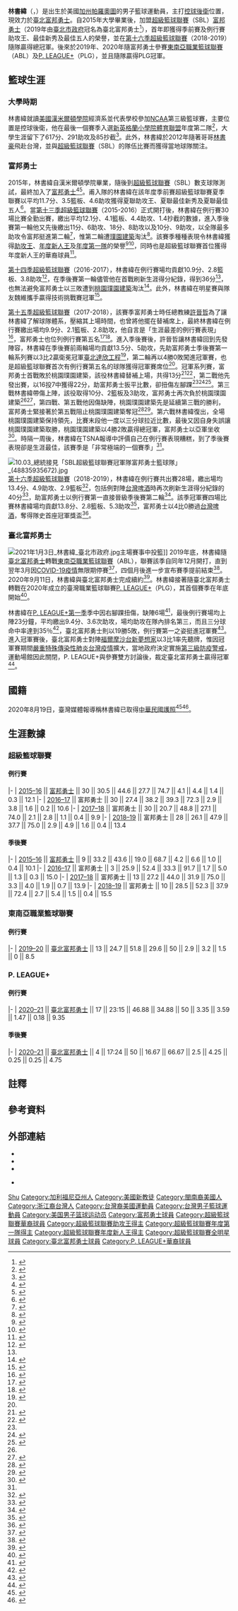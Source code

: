 {{Infobox basketball biography
| image = Joseph lin basketball.jpg
| name = 林書緯<br>Joseph Lin
| number = 1
| team = 臺北富邦勇士
| position = [[控球後衛|控球後衛]]
| league = [[P._LEAGUE+|P. LEAGUE+]]<br>[[東南亞職業籃球聯賽|東南亞職業籃球聯賽]]
| birth_date = {{birth_date_and age|1992|6|21}}
| birth_place = {{USA}}[[加利福尼亞州|加州]][[帕羅奧圖_(加利福尼亞州)|帕羅奧圖]]
| nationality = {{USA}}<br>{{ROC}}
| height_m = 1.82
| weight_kg = 69
| college = [[汉密尔顿学院|汉密尔顿学院]]
| career_start = 2015
| years1 = 2015–至今
| team1 = [[富邦勇士|富邦勇士]] / [[臺北富邦勇士|臺北富邦勇士]]
| awards = 
* [[P._LEAGUE+總冠軍|P. LEAGUE+總冠軍]]（[[2021年P._LEAGUE+總冠軍賽|2021]]）
* [[超級籃球聯賽總冠軍|超級籃球聯賽總冠軍]]（[[第十六季超級籃球聯賽總冠軍賽|2019]]）
* [[超級籃球聯賽年度第一隊|超級籃球聯賽年度第一隊]]（[[第十三季超級籃球聯賽|2016]]）
* [[超級籃球聯賽年度新人王|超級籃球聯賽年度新人王]]（[[第十三季超級籃球聯賽|2016]]）
* [[超級籃球聯賽助攻王|超級籃球聯賽助攻王]]（[[第十三季超級籃球聯賽|2016]]）
* 4×[[超級籃球聯賽全明星賽|超級籃球聯賽全明星賽]]（2016–[[第十六季超級籃球聯賽全明星賽|2019]]）
* 超級籃球聯賽技術挑戰賽冠軍（2017）
}}
'''林書緯'''（{{lang-en|Joseph Shuwei Lin}}，{{bd|1992年|6月21日||}}）是出生於美國[[加利福尼亞州|加州]][[帕羅奧圖_(加利福尼亞州)|帕羅奧圖]]的男子籃球運動員，主打[[控球後衛|控球後衛]]位置，現效力於[[臺北富邦勇士|臺北富邦勇士]]。自2015年大學畢業後，加盟[[超級籃球聯賽|超級籃球聯賽]]（SBL）[[富邦勇士|富邦勇士]]（2019年由[[臺北市政府|臺北市政府]]冠名為臺北富邦勇士<ref>{{cite news|url=https://www.cna.com.tw/news/firstnews/201910170199.aspx|title=富邦勇士冠名台北 ABL新球季首戰11月開打|publisher=中央社|author=黃巧雯|date=2019-10-17|accessdate=2021-01-29|archive-date=2021-01-29|archive-url=https://web.archive.org/web/20210129091155/https://www.cna.com.tw/news/firstnews/201910170199.aspx|dead-url=no}}</ref>），首年即獲得季前賽及例行賽助攻王、最佳新秀及最佳五人的榮譽，並在[[第十六季超級籃球聯賽|第十六季超級籃球聯賽]]（2018-2019）隨隊贏得總冠軍。後來於2019年、2020年隨富邦勇士參賽[[東南亞職業籃球聯賽|東南亞職業籃球聯賽]]（ABL）及[[P._LEAGUE+|P. LEAGUE+]]（PLG），並且隨隊贏得PLG冠軍。

==籃球生涯==
===大學時期===
林書緯就讀[[美國|美國]][[漢密爾頓學院|漢米爾頓學院]]經濟系並代表學校參加[[NCAA|NCAA]]第三級籃球賽，主要位置是控球後衛，他在最後一個賽季入選[[新英格蘭小學院體育聯盟|新英格蘭小學院體育聯盟]]年度第二隊<ref>{{cite web |language=zh-hant |url=http://www.setn.com/News.aspx?NewsID=88924 |title=SBL／「豪弟」林書緯加盟勇士　為聯盟注入新活力 |publisher=三立新聞 |date=2015-08-07 |accessdate= |archive-url=https://web.archive.org/web/20151213170607/http://www.setn.com/News.aspx?NewsID=88924 |archive-date=2015-12-13 |dead-url=no }}</ref>，大學生涯留下了617分、291助攻及85抄截<ref>{{cite news|language=en|url=https://athletics.hamilton.edu/news/2015/3/4/3_4_2015_782.aspx|title=Lin '15 on all-NESCAC men's basketball team|publisher=athletics.hamilton.edu|author=|date=2015-03-04|accessdate=2021-05-21|archive-date=2021-05-20|archive-url=https://web.archive.org/web/20210520172851/https://athletics.hamilton.edu/news/2015/3/4/3_4_2015_782.aspx|dead-url=no}}</ref>。此外，林書緯於2012年隨著哥哥[[林書豪|林書豪]]飛赴台灣，並與[[超級籃球聯賽|超級籃球聯賽]]（SBL）的隊伍比賽而獲得當地球隊關注。

===富邦勇士===
2015年，林書緯自漢米爾頓學院畢業，隨後到[[超級籃球聯賽|超級籃球聯賽]]（SBL）數支球隊測試，最終加入了[[富邦勇士|富邦勇士]]<ref>{{cite web |language=zh-hant |url=https://www.ct.org.tw/1296985 |title=豪弟林書緯：家人的禱告支持　堅定我的籃球路 |publisher=基督教論壇報 |date=2016-11-12 |accessdate=2019-11-09 |author=林鈺庭 |archive-url=https://web.archive.org/web/20191108162906/https://www.ct.org.tw/1296985 |archive-date=2019-11-08 |dead-url=no }}</ref><ref>{{cite web |language=zh-hant |url=https://tw.sports.appledaily.com/daily/20150808/36711135/| title=林書緯拼新人王 新任富邦男1號|publisher=蘋果日報|date=2015-08-08|accessdate=2019-11-09|author=龍柏安}}</ref>。甫入隊的林書緯在該年度季前賽超級籃球聯賽夏季聯賽以平均11.7分、3.5籃板、4.6助攻獲得夏聯助攻王、夏聯最佳新秀及夏聯最佳五人<ref>{{cite web |language=zh-hant |url=http://sports.ltn.com.tw/news/breakingnews/1443633 |title=SBL夏季聯賽》台版林來瘋 林書緯獲夏聯三大獎（影音） |publisher=自由時報 |date=2015-09-13 |accessdate= |archive-url=https://web.archive.org/web/20180121071540/http://sports.ltn.com.tw/news/breakingnews/1443633 |archive-date=2018-01-21 |dead-url=no }}</ref>。當[[第十三季超級籃球聯賽|第十三季超級籃球聯賽]]（2015-2016）正式開打後，林書緯在例行賽30場比賽全勤出賽，繳出平均12.1分、4.1籃板、4.4助攻、1.4抄截的數據，進入季後賽第一輪他又先後繳出11分、6助攻、18分、8助攻以及10分、9助攻，以全隊最多助攻令富邦挺進第二輪<ref>{{cite news|url=https://sports.ettoday.net/news/673738|title=璞園嚴陣以待　林書緯臨嚴峻考驗|publisher=ETtoday|author=洪偵源|date=2016-03-27|accessdate=2021-01-29|archive-date=2021-02-03|archive-url=https://web.archive.org/web/20210203073058/https://sports.ettoday.net/news/673738|dead-url=no}}</ref>，惟第二輪遭[[璞園建築籃球隊|璞園建築]]淘汰<ref>{{cite news|url=https://sports.ettoday.net/news/678145|title=顏行書富邦執教豐收一季　林書緯1+1合約可望留隊|publisher=ETtoday|author=杜奕君|date=2016-04-10|accessdate=2021-01-29|archive-date=2021-01-29|archive-url=https://web.archive.org/web/20210129091346/https://sports.ettoday.net/news/678145|dead-url=no}}</ref>。該賽季種種表現令林書緯獲得[[超級籃球聯賽助攻王|助攻王]]、[[超級籃球聯賽年度新人王|年度新人王]]及[[超級籃球聯賽年度第一隊|年度第一隊]]的榮譽<ref>{{cite news|url=https://sports.ettoday.net/news/665509|title=林書緯20分12助攻登助攻王　封關戰領軍力退龍頭璞園|publisher=ETtoday|author=杜奕君|date=2016-03-18|accessdate=2021-01-29|archive-date=2021-02-03|archive-url=https://web.archive.org/web/20210203015950/https://sports.ettoday.net/news/665509|dead-url=no}}</ref><ref>{{cite web |language=zh-hant |url=http://sports.ltn.com.tw/news/breakingnews/1653571 |title=SBL》新人王入選最佳5人 林書緯史上頭一遭 |publisher=自由時報 |date=2016-04-03 |accessdate= |archive-url=https://web.archive.org/web/20180121071542/http://sports.ltn.com.tw/news/breakingnews/1653571 |archive-date=2018-01-21 |dead-url=no }}</ref>，同時也是超級籃球聯賽首位獲得年度新人王的華裔球員<ref>{{cite news|url=https://sports.ettoday.net/news/670422|title=快訊／林書緯開啟SBL「林來瘋」　勇奪年度最佳新秀|publisher=ETtoday|author=杜奕君|date=2016-03-27|accessdate=2021-01-29|archive-date=2021-02-03|archive-url=https://web.archive.org/web/20210203144305/https://sports.ettoday.net/news/670422|dead-url=no}}</ref>。

[[第十四季超級籃球聯賽|第十四季超級籃球聯賽]]（2016-2017），林書緯在例行賽場均貢獻10.9分、2.8籃板、3.8助攻<ref name=報導170305>{{cite news|url=https://sports.ettoday.net/news/878056|title=SBL季後賽／林書緯海灌新高36分　賽後只管防守差|publisher=ETtoday|author=杜奕君|date=2017-03-05|accessdate=2021-01-29|archive-date=2021-02-03|archive-url=https://web.archive.org/web/20210203025248/https://sports.ettoday.net/news/878056|dead-url=no}}</ref>，在季後賽第一輪儘管他在首戰刷新生涯得分紀錄，得到36分<ref name=報導170305 />，也無法避免富邦勇士以三敗遭到[[桃園璞園建築|桃園璞園建築]]淘汰<ref>{{cite news|url=https://www.cna.com.tw/news/acn/201703070516.aspx|title=璞園1分贏球 3連勝富邦晉季後賽次輪|publisher=中央社|author=李晉緯|date=2017-03-07|accessdate=2021-01-29|archive-date=2021-02-02|archive-url=https://web.archive.org/web/20210202005738/https://www.cna.com.tw/news/acn/201703070516.aspx|dead-url=no}}</ref>。此外，林書緯在明星賽與隊友魏維攜手贏得技術挑戰賽冠軍<ref>{{cite web |language=zh-hant |url=https://tsna.com/article/7582 |title=技術挑戰賽　林書緯、魏維奪冠 |publisher=TSNA運動新聞 |date=2017-01-21 |access-date=2022-01-25 |archive-date=2022-01-25 |archive-url=https://web.archive.org/web/20220125155543/https://tsna.com/article/7582 |dead-url=no }}</ref>。

[[第十五季超級籃球聯賽|第十五季超級籃球聯賽]]（2017-2018），該賽季富邦勇士時任總教練[[許晉哲|許晉哲]]為了讓林書緯了解球隊體系，壓縮其上場時間，也曾將他擺在替補席上，最終林書緯在例行賽繳出場均9.9分、2.1籃板、2.8助攻，他自言是「生涯最差的例行賽表現」<ref name=報導180504>{{Cite web|url=https://tsna.com/article/19069|title=每週和豪哥檢討　林書緯季後賽大躍進|date=2018-05-04|accessdate=2021-05-02|publisher=TSNA|author=楊蕾瓅|archive-date=2022-01-25|archive-url=https://web.archive.org/web/20220125155349/https://tsna.com/article/19069|dead-url=no}}</ref>{{notetag|該段話出自TSNA於2018年5月4日發表的採訪報導。}}，富邦勇士也位列例行賽第五名<ref>{{cite news|url=https://sports.ltn.com.tw/news/breakingnews/2415620|title=SBL》季後賽大爆發 林書緯：哥哥林書豪跨海幫忙|publisher=自由時報|author=粘藐云|date=2018-05-04|accessdate=2021-01-29|archive-date=2021-02-07|archive-url=https://web.archive.org/web/20210207100509/https://sports.ltn.com.tw/news/breakingnews/2415620|dead-url=no}}</ref><ref name=報導180413>{{cite news|url=https://sports.ltn.com.tw/news/paper/1191842|title=SBL季後賽》老5「勇」闖冠軍戰 全在許總盤算？|publisher=自由時報|author=林岳甫|date=2018-04-13|accessdate=2021-01-29|archive-date=2021-02-07|archive-url=https://web.archive.org/web/20210207071649/https://sports.ltn.com.tw/news/paper/1191842|dead-url=no}}</ref>。進入季後賽後，許晉哲讓林書緯回到先發陣容，林書緯在季後賽前兩輪場均貢獻13.5分、5助攻，先助富邦勇士季後賽第一輪系列賽以3比2贏衛冕冠軍[[臺北達欣工程|臺北達欣工程]]<ref>{{Cite web|url=https://tw.appledaily.com/sports/20180405/AHAC53T7ZVW5X3KLAVSUJDIFPM/|title=【SBL】富邦77比69擊退達欣晉級4強　將與裕隆力爭總冠軍賽門票|date=2018-04-05|accessdate=2021-05-02|publisher=蘋果日報|author=陳志鴻|archive-date=2021-05-02|archive-url=https://web.archive.org/web/20210502122612/https://tw.appledaily.com/sports/20180405/AHAC53T7ZVW5X3KLAVSUJDIFPM/|dead-url=no}}</ref>，第二輪再以4勝0敗闖進冠軍賽，也是超級籃球聯賽首次有例行賽第五名的球隊獲得冠軍賽席位<ref name=報導180413 />。冠軍系列賽，富邦勇士首戰敗於桃園璞園建築，該役林書緯替補上場，共得13分<ref>{{cite news|url=https://news.cnyes.com/news/id/4101640|title=SBL／林書豪加持無用璞園下三分雨奪冠軍賽首勝|publisher=今日新聞|via=鉅亨網|author=|date=2018-04-22|accessdate=2021-01-29|archive-date=2021-05-14|archive-url=https://web.archive.org/web/20210514163416/https://news.cnyes.com/news/id/4101640|dead-url=no}}</ref><ref name=報導180422>{{cite news|url=https://sports.ettoday.net/news/1155469|title=SBL冠軍戰／許晉哲奇招變陣奏效　林書緯G2先發有原因|publisher=ETtoday|author=杜奕君|date=2018-04-22|accessdate=2021-01-29|archive-date=2021-02-02|archive-url=https://web.archive.org/web/20210202025429/https://sports.ettoday.net/news/1155469|dead-url=no}}</ref>，第二戰他先發出賽，以16投7中獲得22分，助富邦勇士扳平比數，卻扭傷左腳踝<ref name=報導180422 /><ref>{{cite news|url=https://sports.ettoday.net/news/1155474|title=SBL冠軍戰／不想陷0勝2敗逆境　林書緯飆22分拚了|publisher=ETtoday|author=杜奕君|date=2018-04-22|accessdate=2021-01-29|archive-date=2021-02-03|archive-url=https://web.archive.org/web/20210203013050/https://sports.ettoday.net/news/1155474|dead-url=no}}</ref><ref name=報導180426>{{cite news|url=https://www.nownews.com/news/2743177|title=林書緯左踝傷勢加劇 總冠軍賽第4戰缺席|publisher=中央社|via=今日新聞|author=龍柏安|date=2018-04-26|accessdate=2021-01-29|archive-date=2021-05-14|archive-url=https://web.archive.org/web/20210514163333/https://www.nownews.com/news/2743177|dead-url=no}}</ref>。第三戰林書緯帶傷上陣，該役取得10分、2籃板及3助攻，富邦勇士再次負於桃園璞園建築<ref name=報導180426 /><ref>{{cite news|url=https://sports.ettoday.net/news/1156837|title=快訊／璞園G3單場14記三分球轟炸　90比71轟垮富邦|publisher=ETtoday|author=杜奕君|date=2018-04-24|accessdate=2021-01-29|archive-date=2021-02-02|archive-url=https://web.archive.org/web/20210202165235/https://sports.ettoday.net/news/1156837|dead-url=no}}</ref>，第四戰、第五戰他因傷缺陣，桃園璞園建築先是延續第三戰的勝利，富邦勇士緊接著於第五戰阻止桃園璞園建築奪冠<ref>{{cite news|url=https://sports.ettoday.net/news/1158299|title=SBL冠軍戰／璞園克服14分落後　逆轉富邦搶聽牌|publisher=ETtoday|author=杜奕君|date=2018-04-26|accessdate=2021-01-29|archive-date=2021-02-08|archive-url=https://web.archive.org/web/20210208061039/https://sports.ettoday.net/news/1158299|dead-url=no}}</ref><ref>{{cite news|url=https://sports.ettoday.net/news/1159515|title=SBL冠軍戰／富邦「全本土」超猛　73比69阻璞園封王|publisher=ETtoday|author=魏立信|date=2018-04-28|accessdate=2021-01-29|archive-date=2021-02-08|archive-url=https://web.archive.org/web/20210208041355/https://sports.ettoday.net/news/1159515|dead-url=no}}</ref>。第六戰林書緯復出，全場桃園璞園建築保持領先，比賽末段他一度以三分球拉近比數，最後又因自身失誤讓桃園璞園建築取勝，桃園璞園建築以4勝2敗贏得總冠軍，富邦勇士以亞軍坐收<ref>{{cite news|url=https://www.chinatimes.com/realtimenews/20180429002521-260403?chdtv|title=SBL冠軍賽》突破全本土！璞園力退富邦封王 隊史第5冠|publisher=中國時報|author=黃及人|date=2018-04-29|accessdate=2021-01-29|archive-date=2021-02-07|archive-url=https://web.archive.org/web/20210207124925/https://www.chinatimes.com/realtimenews/20180429002521-260403?chdtv|dead-url=no}}</ref>。時隔一周後，林書緯在TSNA報導中評價自己在例行賽表現糟糕，到了季後賽表現卻是生涯最佳，該賽季是「非常極端的一個賽季」<ref name=報導180504 />。

[[File:10.03_總統接見「SBL超級籃球聯賽冠軍隊富邦勇士籃球隊」_(48835935672).jpg|thumb]]
[[第十六季超級籃球聯賽|第十六季超級籃球聯賽]]（2018-2019），林書緯在例行賽共出賽28場，繳出場均13.4分、4.9助攻、2.9籃板<ref>{{cite news|url=https://www.chinatimes.com/realtimenews/20191014001105-260403?chdtv|title=CBA》林書豪誇獎弟弟林書緯比CBA後衛強|publisher=中國時報|author=金茂勛|date=2019-10-14|accessdate=2021-01-28|archive-date=2021-02-06|archive-url=https://web.archive.org/web/20210206103004/https://www.chinatimes.com/realtimenews/20191014001105-260403?chdtv|dead-url=no}}</ref>，包括例對陣[[台灣啤酒籃球隊|台灣啤酒]]時再次刷新生涯得分紀錄的40分<ref>{{cite news|url=https://www.storm.mg/article/672534|title=籃球》林書緯飆生涯新高40分　富邦延長賽仍惜敗台啤|publisher=風傳媒|author=金茂勛|date=2018-12-02|accessdate=2021-01-28|archive-date=2021-02-01|archive-url=https://web.archive.org/web/20210201093043/https://www.storm.mg/article/672534|dead-url=no}}</ref>，助富邦勇士以例行賽第一直接晉級季後賽第二輪<ref>{{Cite web|url=https://sports.ettoday.net/news/1412589|title=SBL／奪例行賽年度第1　富邦最終戰許總再變陣|date=2019-04-01|accessdate=2021-05-02|publisher=ETtoday|author=杜奕君|archive-date=2021-05-01|archive-url=https://web.archive.org/web/20210501202152/https://sports.ettoday.net/news/1412589|dead-url=no}}</ref>。該季冠軍賽四場比賽林書緯場均貢獻13.8分、2.8籃板、5.3助攻<ref>{{cite news|url=https://sports.ettoday.net/news/1441042|title=SBL／林書緯擺脫「豪弟」標籤　助富邦奪冠林書豪發文恭賀|publisher=ETtoday|author=潘泓鈺|date=2019-05-09|accessdate=2021-01-28|archive-date=2021-02-02|archive-url=https://web.archive.org/web/20210202202540/https://sports.ettoday.net/news/1441042|dead-url=no}}</ref>，富邦勇士以4比0勝過[[台灣啤酒籃球隊|台灣啤酒]]，奪得隊史首座冠軍獎盃<ref>{{cite news|url=https://sports.ltn.com.tw/news/breakingnews/2785427|title=SBL》加盟4年終奪冠！林書豪發文祝福弟弟林書緯|publisher=自由時報|author=體育中心／綜合報導|date=2019-05-09|accessdate=2019-08-19|archive-url=https://web.archive.org/web/20190819153826/https://sports.ltn.com.tw/news/breakingnews/2785427|archive-date=2019-08-19|dead-url=no}}</ref>。

===臺北富邦勇士===
[[File:2021年1月3日_林書緯_臺北市政府.jpg|thumb]]主場賽事中投籃]]
2019年底，林書緯隨[[臺北富邦勇士|臺北富邦勇士]]轉戰[[東南亞職業籃球聯賽|東南亞職業籃球聯賽]]（ABL），聯賽該季自同年12月開打，直到翌年3月因[[COVID-19疫情|COVID-19疫情]]無限期停賽<ref>{{cite news|url=https://www.ltsports.com.tw/article/139242|title=ABL》無限期停賽　洋將紛紛找尋新出路|publisher=麗臺運動報|author=何燁樺|date=2020-03-27|accessdate=2021-01-28|archive-date=2021-01-29|archive-url=https://web.archive.org/web/20210129092315/https://www.ltsports.com.tw/article/139242|dead-url=no}}</ref>，四個月後進一步宣布賽季提前結束<ref>{{cite news |title=2019/20 Season Statement |url=https://abl.basketball/2019-20-season-statement/ |accessdate=2020-12-22 |work=ABL Basketball |date=2020-07-15 |archive-date=2021-04-17 |archive-url=https://web.archive.org/web/20210417122006/https://abl.basketball/2019-20-season-statement/ |dead-url=no }}</ref>。2020年9月11日，林書緯與臺北富邦勇士完成續約<ref>{{cite news |title=林書緯續留富邦勇士 本土戰力達12人 |url=https://sports.ettoday.net/news/1806737 |accessdate=2020-11-27 |work=ETtoday |date=2020-09-11 |archive-date=2020-09-27 |archive-url=https://web.archive.org/web/20200927110354/https://sports.ettoday.net/news/1806737 |dead-url=no }}</ref>。林書緯接著隨臺北富邦勇士轉戰在2020年成立的臺灣職業籃球聯賽[[P._LEAGUE+|P. LEAGUE+]]（PLG），其首個賽季在年底開始<ref>{{cite news|url=https://sports.ltn.com.tw/news/paper/1385223|title=新職籃聯盟年底開打 4球隊參戰|publisher=自由時報|author=吳孟儒|date=2020-07-19|accessdate=2021-01-28|archive-date=2020-09-22|archive-url=https://web.archive.org/web/20200922163123/https://sports.ltn.com.tw/news/paper/1385223|dead-url=no}}</ref>。

林書緯在[[2020–21年P._LEAGUE+賽季|P. LEAGUE+第一季]]季中因右腳踝扭傷，缺陣6場<ref>{{cite news|url=https://tsna.com/article/38070|title=林書緯35天後首戰　富邦想搶例行賽第1|publisher=TSNA|author=倪芝蓉|date=2021-03-14|accessdate=2021-05-21|archive-date=2022-01-25|archive-url=https://web.archive.org/web/20220125155800/https://tsna.com/article/38070|dead-url=no}}</ref>，最後例行賽場均上陣23分鐘，平均繳出9.4分、3.6次助攻，場均助攻在隊內排名第三，而且三分球命中率達到35％<ref>{{cite news|url=https://tw.sports.yahoo.com/video/%E5%98%BB%E8%AA%AA%E7%B1%83%E7%90%83-%E6%9E%97%E6%9B%B8%E7%B7%AF-%E5%BC%B5%E5%AE%97%E6%86%B2%E5%85%84%E5%BC%9F%E9%BD%8A%E5%BF%83%E5%86%8D%E8%81%AF%E6%89%8B-%E7%82%BA%E5%AF%8C%E9%82%A6%E5%8B%87%E5%A3%AB%E9%80%B2%E6%94%BB%E7%AB%AF%E6%9B%B4%E5%A4%9A%E5%85%83-%E8%88%87%E9%BB%83%E9%87%91%E4%B8%96%E4%BB%A3-145201681.html|title=【嘻說籃球】 林書緯、張宗憲兄弟齊心再聯手 為富邦勇士進攻端更多元｜與黃金世代一起打球 林書緯感到榮幸|publisher=Eleven Sports|author=|date=|accessdate=2021-05-21|archive-date=2021-05-20|archive-url=https://web.archive.org/web/20210520165240/https://tw.sports.yahoo.com/video/%E5%98%BB%E8%AA%AA%E7%B1%83%E7%90%83-%E6%9E%97%E6%9B%B8%E7%B7%AF-%E5%BC%B5%E5%AE%97%E6%86%B2%E5%85%84%E5%BC%9F%E9%BD%8A%E5%BF%83%E5%86%8D%E8%81%AF%E6%89%8B-%E7%82%BA%E5%AF%8C%E9%82%A6%E5%8B%87%E5%A3%AB%E9%80%B2%E6%94%BB%E7%AB%AF%E6%9B%B4%E5%A4%9A%E5%85%83-%E8%88%87%E9%BB%83%E9%87%91%E4%B8%96%E4%BB%A3-145201681.html|dead-url=no}}</ref>，臺北富邦勇士則以19勝5敗，例行賽第一之姿挺進冠軍賽<ref>{{cite news|url=https://www.taiwannews.com.tw/ch/news/4206512|title=慶賀臺北富邦勇士封王 富邦金控子公司齊推奪冠優惠活動|publisher=台灣英文新聞|author=|date=2021-05-19|accessdate=2021-05-21|archive-date=2021-05-20|archive-url=https://web.archive.org/web/20210520171145/https://www.taiwannews.com.tw/ch/news/4206512|dead-url=no}}</ref>。進入冠軍賽後，臺北富邦勇士對陣[[福爾摩沙台新夢想家|福爾摩沙台新夢想家]]以3比1率先聽牌，惟因冠軍賽期間[[嚴重特殊傳染性肺炎台灣疫情|嚴重特殊傳染性肺炎台灣疫情]]擴大，當地政府決定實施[[2021年中華民國全國第三級防疫警戒|第三級防疫警戒]]，運動場館因此關閉，P. LEAGUE+與參賽雙方討論後，裁定臺北富邦勇士贏得冠軍<ref>{{cite news|url=https://www.ctwant.com/article/118163|title=又是疫情！　PLG裁定富邦勇士元年總冠軍|publisher=CTWANT|author=溫振甫|date=2021-05-19|accessdate=2021-05-21|archive-date=2021-05-20|archive-url=https://web.archive.org/web/20210520170506/https://www.ctwant.com/article/118163|dead-url=no}}</ref>。

==國籍==
{{see also|林書豪#國籍}}
2020年8月19日，臺灣媒體報導稱林書緯已取得[[中華民國護照|中華民國護照]]<ref>{{cite news |author1=龍柏安 |title=不只林書豪 弟弟林書緯也已取得中華民國護照 |url=https://www.cna.com.tw/news/aspt/202008190371.aspx |accessdate=2021-09-28 |agency=中央通訊社 |date=2020-08-19 |archive-date=2021-05-10 |archive-url=https://web.archive.org/web/20210510224437/https://www.cna.com.tw/news/aspt/202008190371.aspx |dead-url=no }}</ref><ref>{{cite news |title=林書豪取得台灣護照 其實弟弟林書緯也已經取得護照 |url=https://sports.ettoday.net/news/1788849 |accessdate=2021-09-28 |work=ETtoday |date=2020-08-19 |archive-date=2021-09-28 |archive-url=https://web.archive.org/web/20210928095426/https://sports.ettoday.net/news/1788849 |dead-url=no }}</ref>。

== 生涯數據 ==
{{Basketball player statistics legend}}

=== 超級籃球聯賽 ===
==== 例行賽 ====
{{Basketball player statistics start|no-league=yes|2P=yes}}
|-
| [[第十三季超級籃球聯賽|2015–16]] || [[富邦勇士|富邦勇士]] || 30 || 30.5 || 44.6 || 27.7 || 74.7 || 4.1 || 4.4 || 1.4 || 0.3 || 12.1
|-
| [[第十四季超級籃球聯賽|2016–17]] || 富邦勇士 || 30 || 27.4 || 38.2 || 39.3 || 72.3 || 2.9 || 3.8 || 1.6 || 0.2 || 10.6
|-
| [[第十五季超級籃球聯賽|2017–18]] || 富邦勇士 || 30 || 20.7 || 48.8 || 27.1 || 74.0 || 2.1 || 2.8 || 1.1 || 0.4 || 9.9
|-
| [[第十六季超級籃球聯賽|2018–19]] || 富邦勇士 || 28 || 26.1 || 47.9 || 37.7 || 75.0 || 2.9 || 4.9 || 1.6 || 0.4 || 13.4
{{s-end}}

==== 季後賽 ====
{{Basketball player statistics start|no-league=yes|2P=yes}}
|-
| [[第十三季超級籃球聯賽季後賽|2015–16]] || [[富邦勇士|富邦勇士]] || 9 || 33.2 || 43.6 || 19.0 || 68.7 || 4.2 || 6.6 || 1.0 || 0.4 || 10.1
|-
| [[第十四季超級籃球聯賽季後賽|2016–17]] || 富邦勇士 || 3 || 25.9 || 52.4 || 33.3 || 91.7 || 1.7 || 5.0 || 1.3 || 0.3 || 15.0
|-
| [[第十五季超級籃球聯賽季後賽|2017–18]] || 富邦勇士 || 13 || 27.2 || 44.0 || 31.9 || 75.0 || 3.3 || 4.0 || 1.9 || 0.7 || 13.9
|-
| [[第十六季超級籃球聯賽季後賽|2018–19]] || 富邦勇士 || 10 || 28.5 || 52.3 || 37.9 || 72.4 || 2.7 || 5.4 || 1.5 || 0.4 || 15.5
{{s-end}}

=== 東南亞職業籃球聯賽 ===
==== 例行賽 ====
{{Basketball player statistics start|no-league=yes|2P=yes}}
|-
| [[2019–20年東南亞職業籃球聯賽賽季|2019–20]] || [[臺北富邦勇士|臺北富邦勇士]] || 13 || 24.7 || 51.8 || 29.6 || 50 || 2.9 || 3.2 || 1.5 || 0 || 8.5
{{s-end}}

=== P. LEAGUE+ ===
==== 例行賽 ====
{{Basketball player statistics start|no-league=yes|2P=yes}}
|-
| [[2020–21年P._LEAGUE+賽季|2020–21]] || [[2020–21年臺北富邦勇士賽季|臺北富邦勇士]] || 17 || 23:15 || 46.88 || 34.88 || 50 || 3.35 || 3.59 || 1.47 || 0.18 || 9.35
{{s-end}}

==== 季後賽 ====
{{Basketball player statistics start|no-league=yes|2P=yes}}
|-
| [[2021年P._LEAGUE+季後賽|2020–21]] || [[2020–21年臺北富邦勇士賽季|臺北富邦勇士]] || 4 || 17:24 || 50 || 16.67 || 66.67 || 2.5 || 4.25 || 0.25 || 0.25 || 4.75
{{s-end}}

==註釋==
{{notefoot}}

==參考資料==
{{reflist|25em}}

==外部連結==
*{{facebook}}
*{{instagram}}
*{{twitter}}
{{SBL球員資料|id=8706}}
{{PLG球員資料|plg=2}}
* {{Sports links}}

{{臺北富邦勇士現役球員名單}}
{{Navboxes|list=
{{超級籃球聯賽年度第一隊}}
{{超級籃球聯賽年度新人王}}
{{超級籃球聯賽助攻王}}
{{超級籃球聯賽技術挑戰賽冠軍}}
{{富邦勇士第十六季超級籃球聯賽總冠軍}}
{{臺北富邦勇士2020–21年賽季PLG總冠軍}}
{{臺北富邦勇士2021–22年賽季PLG總冠軍}}
{{展逸國際行銷有限公司}}
}}
{{DEFAULTSORT:Lee}}
[[Category:林姓|Shu]]
[[Category:加利福尼亞州人|Category:加利福尼亞州人]]
[[Category:美國新教徒|Category:美國新教徒]]
[[Category:閩南裔美國人|Category:閩南裔美國人]]
[[Category:浙江裔台灣人|Category:浙江裔台灣人]]
[[Category:台灣裔美國運動員|Category:台灣裔美國運動員]]
[[Category:台灣男子籃球運動員|Category:台灣男子籃球運動員]]
[[Category:美国男子篮球运动员|Category:美国男子篮球运动员]]
[[Category:富邦勇士球員|Category:富邦勇士球員]]
[[Category:超級籃球聯賽華裔球員|Category:超級籃球聯賽華裔球員]]
[[Category:超級籃球聯賽助攻王得主|Category:超級籃球聯賽助攻王得主]]
[[Category:超級籃球聯賽年度第一隊得主|Category:超級籃球聯賽年度第一隊得主]]
[[Category:超級籃球聯賽年度新人王得主|Category:超級籃球聯賽年度新人王得主]]
[[Category:超級籃球聯賽全明星球員|Category:超級籃球聯賽全明星球員]]
[[Category:臺北富邦勇士球員|Category:臺北富邦勇士球員]]
[[Category:P._LEAGUE+華裔球員|Category:P. LEAGUE+華裔球員]]